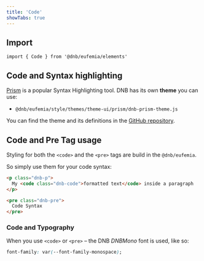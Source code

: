 ```yaml
---
title: 'Code'
showTabs: true
---
```


## Import

```tsx
import { Code } from '@dnb/eufemia/elements'
```

## Code and Syntax highlighting

[Prism](https://prismjs.com) is a popular Syntax Highlighting tool. DNB has its own **theme** you can use:

- `@dnb/eufemia/style/themes/theme-ui/prism/dnb-prism-theme.js`

You can find the theme and its definitions in the [GitHub repository](https://github.com/dnbexperience/eufemia/blob/main/packages/dnb-eufemia/src/style/themes/theme-ui/prism/dnb-prism-theme.js).

## Code and Pre Tag usage

Styling for both the `<code>` and the `<pre>` tags are build in the `@dnb/eufemia`.

So simply use them for your code syntax:

```html
<p class="dnb-p">
  My <code class="dnb-code">formatted text</code> inside a paragraph
</p>

<pre class="dnb-pre">
  Code Syntax
</pre>
```

### Code and Typography

When you use `<code>` or `<pre>` – the DNB _DNBMono_ font is used, like so:

```css
font-family: var(--font-family-monospace);
```
